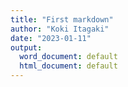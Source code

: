 ```yaml
---
title: "First markdown"
author: "Koki Itagaki"
date: "2023-01-11"
output:
  word_document: default
  html_document: default
---
```


